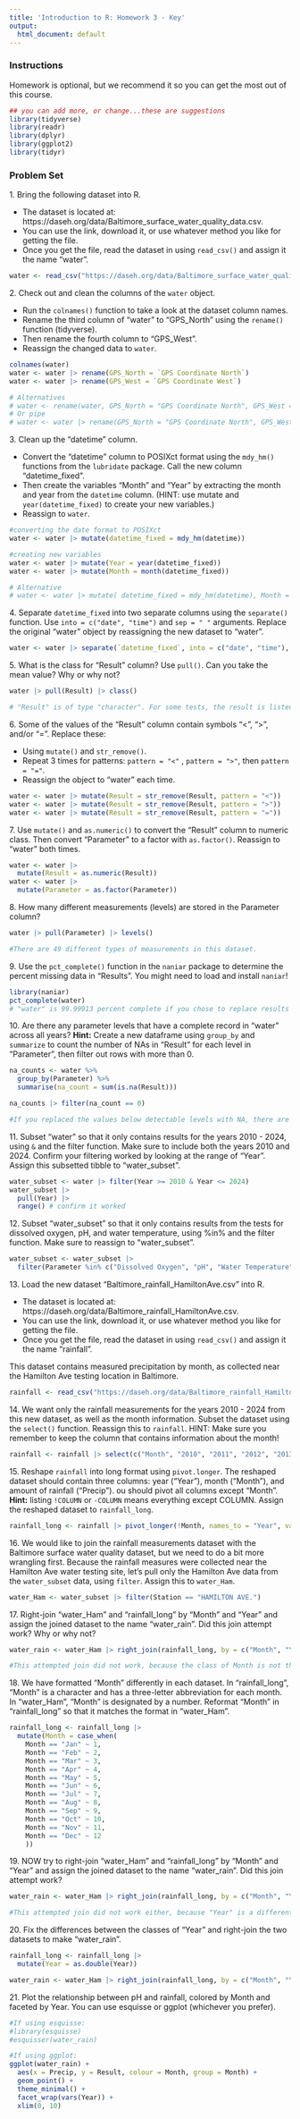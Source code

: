 ```yaml
---
title: 'Introduction to R: Homework 3 - Key'
output:
  html_document: default
---
```


### **Instructions**



Homework is optional, but we recommend it so you can get the most out of this course.

```r
## you can add more, or change...these are suggestions
library(tidyverse)
library(readr)
library(dplyr)
library(ggplot2)
library(tidyr)
```


### **Problem Set**

1\. Bring the following dataset into R. 

-  The dataset is located at: https://daseh.org/data/Baltimore_surface_water_quality_data.csv.  
-  You can use the link, download it, or use whatever method you like for getting the file.  
-  Once you get the file, read the dataset in using `read_csv()` and assign it the name "water". 

```r
water <- read_csv("https://daseh.org/data/Baltimore_surface_water_quality_data.csv")
```


2\. Check out and clean the columns of the `water` object.

- Run the `colnames()` function to take a look at the dataset column names. 
- Rename the third column of "water" to "GPS_North" using the `rename()` function (tidyverse).  
- Then rename the fourth column to "GPS_West".   
- Reassign the changed data to `water`.  

```r
colnames(water)
water <- water |> rename(GPS_North = `GPS Coordinate North`)
water <- water |> rename(GPS_West = `GPS Coordinate West`)

# Alternatives
# water <- rename(water, GPS_North = "GPS Coordinate North", GPS_West = "GPS Coordinate West")
# Or pipe
# water <- water |> rename(GPS_North = "GPS Coordinate North", GPS_West = "GPS Coordinate West")
```


3\. Clean up the "datetime" column.

- Convert the "datetime" column to POSIXct format using the `mdy_hm()` functions from the `lubridate` package. Call the new column "datetime_fixed".  
- Then create the variables "Month" and "Year" by extracting the month and year from the `datetime` column. (HINT: use mutate and `year(datetime_fixed)` to create your new variables.)
- Reassign to `water`.

```r
#converting the date format to POSIXct
water <- water |> mutate(datetime_fixed = mdy_hm(datetime))

#creating new variables
water <- water |> mutate(Year = year(datetime_fixed))
water <- water |> mutate(Month = month(datetime_fixed))

# Alternative
# water <- water |> mutate( datetime_fixed = mdy_hm(datetime), Month = month(datetime_fixed), Year = year(datetime_fixed))
```

4\. Separate `datetime_fixed` into two separate columns using the `separate()` function. Use `into = c("date", "time")` and `sep = " "` arguments. Replace the original "water" object by reassigning the new dataset to "water".

```r
water <- water |> separate(`datetime_fixed`, into = c("date", "time"), sep = " ")
```

5\. What is the class for "Result" column? Use `pull()`. Can you take the mean value? Why or why not?

```r
water |> pull(Result) |> class()

# "Result" is of type "character". For some tests, the result is listed as below the detectable level, using a "<". R can only interpret this symbol as a character.
```

6\. Some of the values of the "Result" column contain symbols "<", ">", and/or "=". Replace these:

- Using `mutate()` and `str_remove()`.  
- Repeat 3 times for patterns: `pattern = "<"` , `pattern = ">"`, then `pattern = "="`.  
- Reassign the object to "water" each time.  

```r
water <- water |> mutate(Result = str_remove(Result, pattern = "<"))
water <- water |> mutate(Result = str_remove(Result, pattern = ">"))
water <- water |> mutate(Result = str_remove(Result, pattern = "="))
```

7\. Use `mutate()` and `as.numeric()` to convert the "Result" column to numeric class. Then convert "Parameter" to a factor with `as.factor()`. Reassign to "water" both times.

```r
water <- water |>
  mutate(Result = as.numeric(Result)) 
water <- water |> 
  mutate(Parameter = as.factor(Parameter))
```

8\. How many different measurements (levels) are stored in the Parameter column?

```r
water |> pull(Parameter) |> levels()

#There are 49 different types of measurements in this dataset.
```

9\. Use the `pct_complete()` function in the `naniar` package to determine the percent missing data in "Results". You might need to load and install `naniar`!

```r
library(naniar)
pct_complete(water)
# "water" is 99.99913 percent complete if you chose to replace results below the detectable limit with 0. The dataset is 99.47796 if you instead chose to replace results below the detectable limit with NA.
```

10\. Are there any parameter levels that have a complete record in "water" across all years? **Hint:** Create a new dataframe using `group_by` and `summarize` to count the number of NAs in "Result" for each level in "Parameter", then filter out rows with more than 0.

```r
na_counts <- water %>%
  group_by(Parameter) %>%
  summarise(na_count = sum(is.na(Result)))

na_counts |> filter(na_count == 0)

#If you replaced the values below detectable levels with NA, there are seven parameter levels (tests) that have no missing data. If you replaced the values below detectable levels with 0, all the parameter levels (tests) have complete data.
```

11\. Subset "water"  so that it only contains results for the years 2010 - 2024, using `&` and the filter function. Make sure to include both the years 2010 and 2024. Confirm your filtering worked by looking at the range of "Year". Assign this subsetted tibble to "water_subset".

```r
water_subset <- water |> filter(Year >= 2010 & Year <= 2024)
water_subset |>
  pull(Year) |>
  range() # confirm it worked
```


12\. Subset "water_subset"  so that it only contains results from the tests for dissolved oxygen, pH, and water temperature, using %in% and the filter function. Make sure to reassign to "water_subset".

```r
water_subset <- water_subset |>
  filter(Parameter %in% c("Dissolved Oxygen", "pH", "Water Temperature"))
```


13\. Load the new dataset "Baltimore_rainfall_HamiltonAve.csv" into R.  

-  The dataset is located at: https://daseh.org/data/Baltimore_rainfall_HamiltonAve.csv. 
-  You can use the link, download it, or use whatever method you like for getting the file. 
-  Once you get the file, read the dataset in using `read_csv()` and assign it the name "rainfall".

This dataset contains measured precipitation by month, as collected near the Hamilton Ave testing location in Baltimore.

```r
rainfall <- read_csv("https://daseh.org/data/Baltimore_rainfall_HamiltonAve.csv")
```

14\. We want only the rainfall measurements for the years 2010 - 2024 from this new dataset, as well as the month information. Subset the dataset using the `select()` function. Reassign this to `rainfall`. HINT: Make sure you remember to keep the column that contains information about the month!

```r
rainfall <- rainfall |> select(c("Month", "2010", "2011", "2012", "2013", "2014", "2015", "2016", "2017", "2018", "2019", "2020", "2021", "2022", "2023", "2024"))
```


15\. Reshape `rainfall` into long format using `pivot.longer`. The reshaped dataset should contain three columns: year ("Year"), month ("Month"), and amount of rainfall ("Precip"). ou should pivot all columns except "Month". **Hint:** listing `!COLUMN` or `-COLUMN` means everything except COLUMN. Assign the reshaped dataset to `rainfall_long`.

```r
rainfall_long <- rainfall |> pivot_longer(!Month, names_to = "Year", values_to = "Precip")
```

16\. We would like to join the rainfall measurements dataset with the Baltimore surface water quality dataset, but we need to do a bit more wrangling first. Because the rainfall measures were collected near the Hamilton Ave water testing site, let's pull only the Hamilton Ave data from the `water_subset` data, using `filter`. Assign this to `water_Ham`.

```r
water_Ham <- water_subset |> filter(Station == "HAMILTON AVE.")
```

17\. Right-join "water_Ham" and "rainfall_long" by "Month" and "Year" and assign the joined dataset to the name "water_rain". Did this join attempt work? Why or why not?

```r
water_rain <- water_Ham |> right_join(rainfall_long, by = c("Month", "Year"))

#This attempted join did not work, because the class of Month is not the same between the two datasets!
```

18\. We have formatted "Month" differently in each dataset. In "rainfall_long", "Month" is a character and has a three-letter abbreviation for each month. In "water_Ham", "Month" is designated by a number. Reformat "Month" in "rainfall_long" so that it matches the format in "water_Ham".

```r
rainfall_long <- rainfall_long |> 
  mutate(Month = case_when(
    Month == "Jan" ~ 1,
    Month == "Feb" ~ 2,
    Month == "Mar" ~ 3,
    Month == "Apr" ~ 4,
    Month == "May" ~ 5,
    Month == "Jun" ~ 6,
    Month == "Jul" ~ 7,
    Month == "Aug" ~ 8,
    Month == "Sep" ~ 9,
    Month == "Oct" ~ 10,
    Month == "Nov" ~ 11,
    Month == "Dec" ~ 12
    ))
```


19\. NOW try to right-join "water_Ham" and "rainfall_long" by "Month" and "Year" and assign the joined dataset to the name "water_rain". Did this join attempt work?

```r
water_rain <- water_Ham |> right_join(rainfall_long, by = c("Month", "Year"))

#This attempted join did not work either, because "Year" is a different format between both datasets too!
```

20\. Fix the differences between the classes of "Year" and right-join the two datasets to make "water_rain".

```r
rainfall_long <- rainfall_long |> 
  mutate(Year = as.double(Year))

water_rain <- water_Ham |> right_join(rainfall_long, by = c("Month", "Year"))
```


21\. Plot the relationship between pH and rainfall, colored by Month and faceted by Year. You can use esquisse or ggplot (whichever you prefer).

```r

#If using esquisse:
#library(esquisse)
#esquisser(water_rain)

#If using ggplot:
ggplot(water_rain) +
  aes(x = Precip, y = Result, colour = Month, group = Month) +
  geom_point() +
  theme_minimal() +
  facet_wrap(vars(Year)) +
  xlim(0, 10)

```
